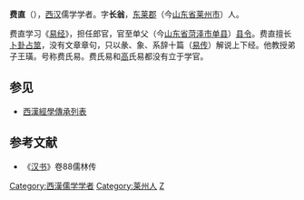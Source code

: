 '''费直'''（{{bd|?||?||}}），[[西汉|西汉]]儒学学者。字'''长翁'''，[[东莱郡|东莱郡]]（今[[山东省|山东省]][[莱州市|莱州市]]）人。

费直学习《[[易经|易经]]》，担任郎官，官至单父（今[[山东省|山东省]][[菏泽市|菏泽市]][[单县|单县]]）[[县令|县令]]。费直擅长[[卜卦|卜卦]][[筮占|占筮]]，没有文章章句，只以彖、象、系辞十篇（[[易传|易传]]）解说上下经。他教授弟子王璜。号称费氏易。费氏易和[[高相|高]]氏易都没有立于学官。
== 参见 ==
*[[西漢經學傳承列表|西漢經學傳承列表]]
== 参考文献 ==
*《[[汉书|汉书]]》卷88儒林传

{{DEFAULTSORT:F}}

[[Category:西漢儒学学者|Category:西漢儒学学者]]
[[Category:莱州人|Category:莱州人]]
[[Category:费姓|Z]]